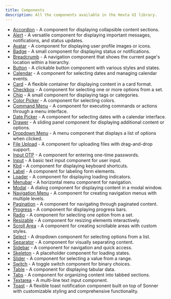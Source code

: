 ```yaml
---
title: Components
description: All the components available in the Hexta UI library.
---
```


- [Accordion](/docs/ui/accordion) - A component for displaying collapsible content sections.
- [Alert](/docs/ui/alert) - A versatile component for displaying important messages, notifications, and status updates.
- [Avatar](/docs/ui/avatar) - A component for displaying user profile images or icons.
- [Badge](/docs/ui/badge) - A small component for displaying status or notifications.
- [Breadcrumb](/docs/ui/breadcrumb) - A navigation component that shows the current page's location within a hierarchy.
- [Button](/docs/ui/button) - A clickable button component with various styles and states.
- [Calendar](/docs/ui/calender) - A component for selecting dates and managing calendar events.
- [Card](/docs/ui/card) - A flexible container for displaying content in a card format.
- [Checkbox](/docs/ui/checkbox) - A component for selecting one or more options from a set.
- [Chip](/docs/ui/chip) - A small component for displaying tags or categories.
- [Color Picker](/docs/ui/color-picker) - A component for selecting colors.
- [Command Menu](/docs/ui/command-menu) - A component for executing commands or actions through a menu interface.
- [Date Picker](/docs/ui/date-picker) - A component for selecting dates with a calendar interface.
- [Drawer](/docs/ui/drawer) - A sliding panel component for displaying additional content or options.
- [Dropdown Menu](/docs/ui/dropdown-menu) - A menu component that displays a list of options when clicked.
- [File Upload](/docs/ui/file-upload) - A component for uploading files with drag-and-drop support.
- [Input OTP](/docs/ui/input-otp) - A component for entering one-time passwords.
- [Input](/docs/ui/input) - A basic text input component for user input.
- [Kbd](/docs/ui/kbd) - A component for displaying keyboard shortcuts.
- [Label](/docs/ui/label) - A component for labeling form elements.
- [Loader](/docs/ui/loader) - A component for displaying loading indicators.
- [Menubar](/docs/ui/menubar) - A horizontal menu component for navigation.
- [Modal](/docs/ui/modal) - A dialog component for displaying content in a modal window.
- [Navigation Menu](/docs/ui/navigation-menu) - A component for creating navigation menus with multiple levels.
- [Pagination](/docs/ui/pagination) - A component for navigating through paginated content.
- [Progress](/docs/ui/progress) - A component for displaying progress bars.
- [Radio](/docs/ui/radio) - A component for selecting one option from a set.
- [Resizable](/docs/ui/resizable) - A component for resizing elements interactively.
- [Scroll Area](/docs/ui/scroll-area) - A component for creating scrollable areas with custom styles.
- [Select](/docs/ui/select) - A dropdown component for selecting options from a list.
- [Separator](/docs/ui/separator) - A component for visually separating content.
- [Sidebar](/docs/ui/sidebar) - A component for navigation and quick access.
- [Skeleton](/docs/ui/skeleton) - A placeholder component for loading states.
- [Slider](/docs/ui/slider) - A component for selecting a value from a range.
- [Switch](/docs/ui/switch) - A toggle switch component for binary choices.
- [Table](/docs/ui/table) - A component for displaying tabular data.
- [Tabs](/docs/ui/tabs) - A component for organizing content into tabbed sections.
- [Textarea](/docs/ui/textarea) - A multi-line text input component.
- [Toast](/docs/ui/toast) - A flexible toast notification component built on top of Sonner with customizable styling and comprehensive functionality.
